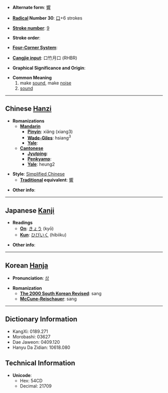 * '''Alternate form''': [[響]]

* '''[[Wiktionary:Chinese radical index| Radical]] Number 30''': [[Wiktionary:Chinese radical index 口|口]]+6 strokes

* '''[[Wiktionary:Chinese total strokes index|Stroke number]]''': [[Wiktionary:Chinese total strokes index 9|9]]

* '''Stroke order''': 

* '''[[Wiktionary:Chinese four corner index|Four-Corner System]]''': 

* '''[[Wiktionary:Chinese Cangjie index|Cangjie input]]''': 口竹月口 (RHBR)

* '''Graphical Significance and Origin''': 

* '''Common Meaning'''
*#make [[sound]], make [[noise]]
*# [[sound]]

----

== Chinese [[Hanzi]] ==

* '''Romanizations'''
** '''[[Mandarin]]'''
*** '''[[Pinyin]]''': xiǎng (xiang3)
*** '''[[Wade-Giles]]''': hsiang<sup>3</sup>
*** '''[[Yale]]''': 
** '''[[Cantonese]]'''
*** '''[[Jyutping]]''':
*** '''[[Penkyamp]]''': 
*** '''[[Yale]]''': heung2

* '''Style''': [[Simplified Chinese]] 
** '''[[Traditional Chinese|Traditional]] equivalent''': [[響]]

* '''Other info''': 

----

== Japanese [[Kanji]] ==

* '''Readings'''
** '''[[On]]''': [[きょう]] (kyō)
** '''[[Kun]]''': [[ひびいく]] (hibiiku)

* '''Other info''':  

----

== Korean [[Hanja]] ==

* '''Pronunciation''': [[상]]

* '''Romanization'''
** '''[[The 2000 South Korean Revised Romanization|The 2000 South Korean Revised]]''': sang
** '''[[McCune-Reischauer]]''': sang

----

== Dictionary Information ==

* KangXi: 0189.271
* Morobashi: 03627
* Dae Jaweon: 0409.120
* Hanyu Da Zidian: 10618.080

== Technical Information ==

* '''Unicode''':
** Hex: 54CD
** Decimal: 21709